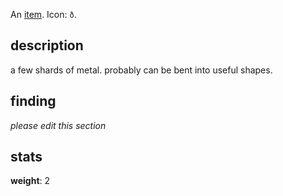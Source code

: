 An [[items|item]]. Icon: <code><nowiki>ð</nowiki></code>.

== description ==

a few shards of metal. probably can be bent into useful shapes.

== finding ==

''please edit this section''

== stats ==

'''weight''': 2